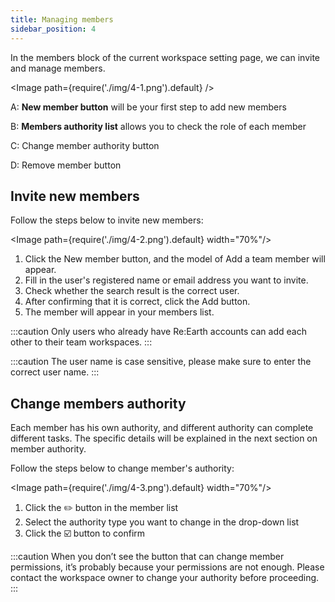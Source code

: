 ```yaml
---
title: Managing members
sidebar_position: 4
---
```


In the members block of the current workspace setting page, we can invite and manage members.

<Image path={require('./img/4-1.png').default} />

A: **New member button** will be your first step to add new members

B: **Members authority list** allows you to check the role of each member

C: Change member authority  button

D: Remove member button

## Invite new members

Follow the steps below to invite new members:

<Image path={require('./img/4-2.png').default} width="70%"/>

1. Click the New member button, and the model of Add a team member will appear.
2. Fill in the user's registered name or email address you want to invite.
3. Check whether the search result is the correct user.
4. After confirming that it is correct, click the Add button.
5. The member will appear in your members list.

:::caution
Only users who already have Re:Earth accounts can add each other to their team workspaces.
:::

:::caution
The user name is case sensitive, please make sure to enter the correct user name.
:::

## Change members authority 

Each member has his own authority, and different authority can complete different tasks. The specific details will be explained in the next section on member authority.

Follow the steps below to change member's authority:

<Image path={require('./img/4-3.png').default} width="70%"/>

1. Click the ✏️ button in the member list
2. Select the authority type you want to change in the drop-down list
3. Click the ☑️ button to confirm

:::caution
When you don’t see the button that can change member permissions, it’s probably because your permissions are not enough. Please contact the workspace owner to change your authority before proceeding.
:::

